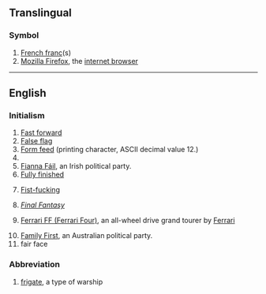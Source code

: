 {{also|ff|ff.|fF|ﬀ|␌}}
==Translingual==

===Symbol===
{{mul-symbol}}

# [[French franc]](s)
# [[w:Firefox|Mozilla Firefox]], the [[internet browser]]

----

==English==

===Initialism===
{{rfc-header|Initialism}}
{{head|en|initialism}}

# [[fast forward|Fast forward]]
# [[false flag|False flag]]
# [[form feed|Form feed]] (printing character, ASCII decimal value 12.)
# {{initialism of|fill factor|lang=en}}
# [[Fianna Fáil|Fianna Fáil]], an Irish political party.
# [[fully finished|Fully finished]]
# {{lb|en|slang}} [[fist-fucking|Fist-fucking]]
# {{lb|en|video games}} ''[[w:Final Fantasy|Final Fantasy]]'' {{qualifier|at Wikipedia}}
# {{lb|en|automotive}} [[w:Ferrari FF|Ferrari FF (Ferrari Four)]], an all-wheel drive grand tourer by [[Ferrari]]
# [[w:Family First|Family First]], an Australian political party.
# fair face

===Abbreviation===
{{rfc-header|Abbreviation}}
{{head|en|abbreviation}}

# [[frigate]], a type of warship
